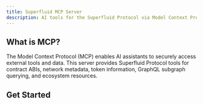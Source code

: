 ```yaml
---
title: Superfluid MCP Server
description: AI tools for the Superfluid Protocol via Model Context Protocol
---
```


## What is MCP?

The Model Context Protocol (MCP) enables AI assistants to securely access external tools and data. This server provides Superfluid Protocol tools for contract ABIs, network metadata, token information, GraphQL subgraph querying, and ecosystem resources.

## Get Started

<Cards>
  <Card title="Installation Guide" href="/docs/installation" />
  <Card title="Available Tools" href="/docs/tools" />
  <Card title="Model Context Protocol ↗" href="https://modelcontextprotocol.io" />
</Cards>
